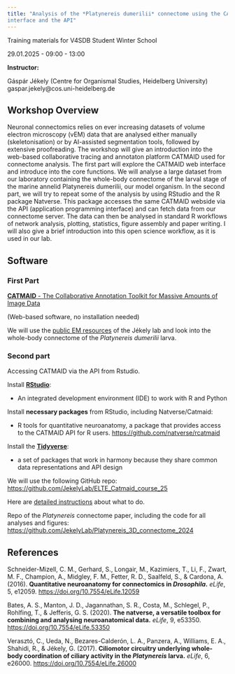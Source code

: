 ```yaml
---
title: "Analysis of the *Platynereis dumerilii* connectome using the CATMAID web
interface and the API"
---
```


Training materials for V4SDB Student Winter School

29.01.2025 - 09:00 - 13:00

**Instructor:**

Gáspár Jékely (Centre for Organismal Studies, Heidelberg University)<br> 
gaspar.jekely@cos.uni-heidelberg.de

## Workshop Overview

Neuronal connectomics relies on ever increasing datasets of volume electron microscopy (vEM) data that are analysed either manually (skeletonisation) or by AI-assisted segmentation tools, followed by extensive proofreading. The workshop will give an introduction into the web-based collaborative tracing and annotaton platform CATMAID used for connectome analysis. The first part will explore the CATMAID web interface and introduce into the core functions. We will analyse a large dataset from our laboratory containing the whole-body connectome of the larval stage of the marine annelid Platynereis dumerilii, our model organism. In the second part, we will try to repeat some of the analysis by using RStudio and the R package Natverse. This package accesses the same CATMAID webside via the API (application programming interface) and can fetch data from our connectome server. The data can then be analysed in standard R workflows of network analysis, plotting, statistics, figure assembly and paper writing. I will also give a brief introduction into this open science workflow, as it is used in our lab.

## Software

### First Part

[**CATMAID** - The Collaborative Annotation Toolkit for Massive Amounts of Image Data](https://catmaid.readthedocs.io/en/stable/index.html)

(Web-based software, no installation needed)

We will use the [public EM resources](https://catmaid.jekelylab.ex.ac.uk/) of the Jékely lab and look into the whole-body connectome of the *Platynereis dumerilii* larva.

### Second part

Accessing CATMAID via the API from Rstudio.

Install [**RStudio**](https://posit.co/downloads/): 

-  An integrated development environment (IDE) to work with R and Python


Install **necessary packages** from RStudio, including Natverse/Catmaid:

- R tools for quantitative neuroanatomy, a package that provides access
to the CATMAID API for R users. 
[https://github.com/natverse/rcatmaid](https://github.com/natverse/rcatmaid)

Install the [**Tidyverse**](https://tidyverse.tidyverse.org/):

- a set of packages that work in harmony because they share common data
representations and API design


We will use the following GitHub repo:
[https://github.com/JekelyLab/ELTE_Catmaid_course_25](https://github.com/JekelyLab/ELTE_Catmaid_course_25)

Here are [detailed instructions](https://github.com/JekelyLab/ELTE_Catmaid_course_25/blob/main/ELTE_CATMAID_Presentation.qmd) about what to do.

Repo of the *Platynereis* connectome paper, including the code for all
analyses and figures: [https://github.com/JekelyLab/Platynereis_3D_connectome_2024](https://github.com/JekelyLab/Platynereis_3D_connectome_2024)



## References

Schneider-Mizell, C. M., Gerhard, S., Longair, M., Kazimiers, T., Li, F., Zwart, M. F., Champion, A., Midgley, F. M., Fetter, R. D., Saalfeld, S., & Cardona, A. (2016). **Quantitative neuroanatomy for connectomics in *Drosophila*.** *eLife*, 5, e12059. [https://doi.org/10.7554/eLife.12059](https://doi.org/10.7554/eLife.12059)

Bates, A. S., Manton, J. D., Jagannathan, S. R., Costa, M., Schlegel, P., Rohlfing, T., & Jefferis, G. S. (2020). **The natverse, a versatile toolbox for combining and analysing neuroanatomical data.** *eLife*, 9, e53350. [https://doi.org/10.7554/eLife.53350](https://doi.org/10.7554/eLife.53350)

Verasztó, C., Ueda, N., Bezares-Calderón, L. A., Panzera, A., Williams, E. A., Shahidi, R., & Jékely, G. (2017). **Ciliomotor circuitry underlying whole-body coordination of ciliary activity in the *Platynereis* larva.** *eLife*, 6, e26000. [https://doi.org/10.7554/eLife.26000](https://doi.org/10.7554/eLife.26000)
